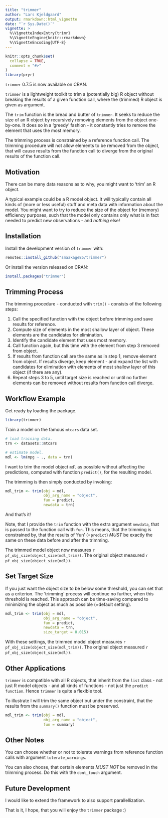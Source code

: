 ```yaml
---
title: "trimmer"
author: "Lars Kjeldgaard"
output: rmarkdown::html_vignette
date: "`r Sys.Date()`"
vignette: >
  %\VignetteIndexEntry{trimr}
  %\VignetteEngine{knitr::rmarkdown}
  %\VignetteEncoding{UTF-8}
---
```


```r
knitr::opts_chunk$set(
  collapse = TRUE,
  comment = "#>"
)
library(pryr)
```

`trimmer` 0.7.5 is now available on CRAN. 

`trimmer` is a lightweight toolkit to trim a (potentially big) R object without
breaking the results of a given function call, where the (trimmed) R object
is given as argument.

The `trim` function is the bread and butter of `trimmer`. It seeks to reduce
the size of an R object by recursively removing elements from the object 
one-by-one. It does so in a 'greedy' fashion - it constantly tries to 
remove the element that uses the most memory. 

The trimming process is constrained by a reference function call. The trimming 
procedure will not allow elements to be removed from the object, that will 
cause results from the function call to diverge from the original results of 
the function call.

## Motivation

There can be many data reasons as to why, you might want to 'trim' an R object.

A typical example could be a R model object. It will typically contain all kinds
of (more or less useful) stuff and meta data with information about the model. 
You might want to try to reduce the size of the object for (memory) efficiency purposes,
such that the model only contains only what is in fact needed to predict 
new observations - and _nothing_ else!

## Installation

Install the development version of `trimmer` with:

```r
remotes::install_github("smaakage85/trimmer")
```

Or install the version released on CRAN: 

```r
install.packages("trimmer")
```

## Trimming Process

The trimming procedure - conducted with `trim()` - consists of the following steps:

1. Call the specified function with the object before trimming and save results for reference.
2. Compute size of elements in the most shallow layer of object. These elements are the candidates for elimination. 
3. Identify the candidate element that uses most memory.
4. Call function again, but this time with the element from step 3 removed from object.
5. If results from function call are the same as in step 1, remove element from object. If results diverge, keep element - and expand the list with candidates for elimination with elements of most shallow layer of this object (if there are any).
6. Repeat steps 3 to 5, until target size is reached or until no further 
elements can be removed without results from function call diverge.

## Workflow Example

Get ready by loading the package.

```r
library(trimmer)
```

Train a model on the famous `mtcars` data set.

```r
# load training data.
trn <- datasets::mtcars

# estimate model.
mdl <- lm(mpg ~ ., data = trn)
```

I want to trim the model object `mdl` as possible without affecting the predictions,
computed with function `predict()`, for the resulting model. 

The trimming is then simply conducted by invoking: 

```r
mdl_trim <- trim(obj = mdl,
                 obj_arg_name = "object",
                 fun = predict,
                 newdata = trn)
```

And that's it!

Note, that I provide the `trim` function with the extra argument `newdata`, that
is passed to the function call with `fun`. This means, that the trimming is 
constrained by, that the results of 'fun' (=`predict`) _MUST_ be exactly the same
on these data before and after the trimming.

The trimmed model object now measures `r pf_obj_size(object_size(mdl_trim))`. The original 
object measured `r pf_obj_size(object_size(mdl))`.

## Set Target Size

If you just want the object size to be below some threshold, you can set that
as a criterion. The 'trimming' process will continue no further, when this 
threshold is reached. This approach can be time-saving compared to 
minimizing the object as much as possible (=default setting).

```r
mdl_trim <- trim(obj = mdl,
                 obj_arg_name = "object",
                 fun = predict,
                 newdata = trn,
                 size_target = 0.015)
```

With these settings, the trimmed model object measures `r pf_obj_size(object_size(mdl_trim))`. The original 
object measured `r pf_obj_size(object_size(mdl))`.

## Other Applications

`trimmer` is compatible with all R objects, that inherit from the `list`
class - not just R model objects - and all kinds of functions - not just the
`predict function`. Hence `trimmer` is quite a flexible tool.

To illustrate I will trim the same object but under the constraint, that the
results from the `summary()` function must be preserved.


```r
mdl_trim <- trim(obj = mdl,
                 obj_arg_name = "object",
                 fun = summary)
```

## Other Notes

You can choose whether or not to tolerate warnings from reference function calls  with argument `tolerate_warnings`. 

You can also choose, that certain elements _MUST NOT_ be removed in the trimming process. Do this with the `dont_touch` argument.

## Future Development 

I would like to extend the framework to also support parallellization.

That is it, I hope, that you will enjoy the `trimmer` package :)